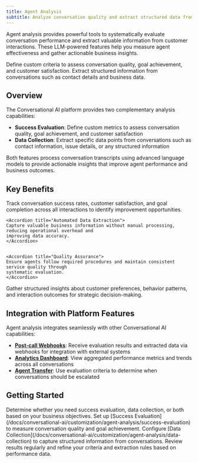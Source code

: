 ```yaml
---
title: Agent Analysis
subtitle: Analyze conversation quality and extract structured data from customer interactions.
---
```


Agent analysis provides powerful tools to systematically evaluate conversation performance and extract valuable information from customer interactions. These LLM-powered features help you measure agent effectiveness and gather actionable business insights.

<CardGroup cols={2}>
  <Card
    title="Success Evaluation"
    icon="chart-line"
    href="/docs/conversational-ai/customization/agent-analysis/success-evaluation"
  >
    Define custom criteria to assess conversation quality, goal achievement, and customer
    satisfaction.
  </Card>
  <Card
    title="Data Collection"
    icon="database"
    href="/docs/conversational-ai/customization/agent-analysis/data-collection"
  >
    Extract structured information from conversations such as contact details and business data.
  </Card>
</CardGroup>

## Overview

The Conversational AI platform provides two complementary analysis capabilities:

- **Success Evaluation**: Define custom metrics to assess conversation quality, goal achievement, and customer satisfaction
- **Data Collection**: Extract specific data points from conversations such as contact information, issue details, or any structured information

Both features process conversation transcripts using advanced language models to provide actionable insights that improve agent performance and business outcomes.

## Key Benefits

<AccordionGroup>
  <Accordion title="Performance Measurement">
    Track conversation success rates, customer satisfaction, and goal completion across all interactions to identify improvement opportunities.
  </Accordion>

    <Accordion title="Automated Data Extraction">
    Capture valuable business information without manual processing, reducing operational overhead and
    improving data accuracy.
    </Accordion>


    <Accordion title="Quality Assurance">
    Ensure agents follow required procedures and maintain consistent service quality through
    systematic evaluation.
    </Accordion>

  <Accordion title="Business Intelligence">
    Gather structured insights about customer preferences, behavior patterns, and interaction outcomes for strategic decision-making.
  </Accordion>
</AccordionGroup>

## Integration with Platform Features

Agent analysis integrates seamlessly with other Conversational AI capabilities:

- **[Post-call Webhooks](/docs/conversational-ai/workflows/post-call-webhooks)**: Receive evaluation results and extracted data via webhooks for integration with external systems
- **[Analytics Dashboard](/docs/conversational-ai/dashboard)**: View aggregated performance metrics and trends across all conversations
- **[Agent Transfer](/docs/conversational-ai/customization/tools/agent-transfer)**: Use evaluation criteria to determine when conversations should be escalated

## Getting Started

<Steps>
  <Step title="Choose your analysis approach">
    Determine whether you need success evaluation, data collection, or both based on your business objectives.
  </Step>

<Step title="Configure evaluation criteria">
  Set up [Success
  Evaluation](/docs/conversational-ai/customization/agent-analysis/success-evaluation) to measure
  conversation quality and goal achievement.
</Step>

<Step title="Set up data extraction">
  Configure [Data Collection](/docs/conversational-ai/customization/agent-analysis/data-collection)
  to capture structured information from conversations.
</Step>

  <Step title="Monitor and optimize">
    Review results regularly and refine your criteria and extraction rules based on performance data.
  </Step>
</Steps>
